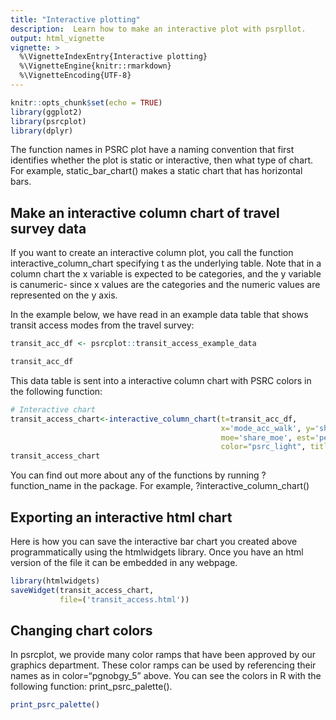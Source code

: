 ```yaml
---
title: "Interactive plotting"
description:  Learn how to make an interactive plot with psrpllot.
output: html_vignette
vignette: >
  %\VignetteIndexEntry{Interactive plotting}
  %\VignetteEngine{knitr::rmarkdown}
  %\VignetteEncoding{UTF-8}
---
```


```r
knitr::opts_chunk$set(echo = TRUE)
library(ggplot2)
library(psrcplot)
library(dplyr)
```

The function names in PSRC plot have a naming convention that first identifies whether the plot is static or interactive, then what type of chart. For example, static_bar_chart() makes a static chart that has horizontal bars.

## Make an interactive column chart of travel survey data

If you want to create an interactive column plot, you call the function interactive_column_chart specifying t as the underlying table. Note that in a column chart the x variable is expected to be categories, and the y variable is canumeric- since x values are the categories and the numeric values are represented on the y axis.

In the example below, we have read in an example data table that shows transit access modes from the travel survey:

```r
transit_acc_df <- psrcplot::transit_access_example_data 

transit_acc_df
```

This data table is sent into a interactive column chart with PSRC colors in the following function:
```r
# Interactive chart        
transit_access_chart<-interactive_column_chart(t=transit_acc_df, 
                                               x='mode_acc_walk', y='share', fill='year', 
                                               moe='share_moe', est='percent',
                                               color="psrc_light", title='Transit Access Mode')
transit_access_chart
```
You can find out more about any of the functions by running ?function_name in the package. For example, ?interactive_column_chart()

## Exporting an interactive html chart

Here is how you can save the interactive bar chart you created above programmatically using the htmlwidgets library. Once you have an html version of the file it can be embedded in any webpage.
```r
library(htmlwidgets)
saveWidget(transit_access_chart, 
           file=('transit_access.html'))

```

## Changing chart colors
In psrcplot, we provide many color ramps that have been approved by our graphics department. These color ramps can be used by referencing their names as in color="pgnobgy_5" above. You can see the colors in R with the following function: print_psrc_palette(). 
```r
print_psrc_palette()
```



